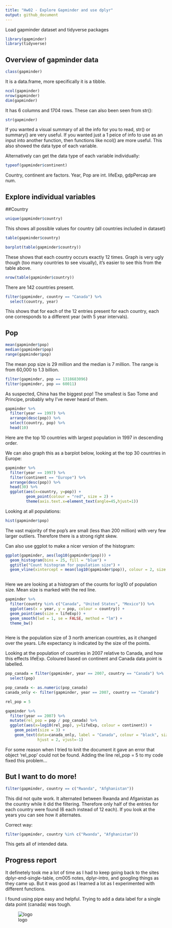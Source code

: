 ```yaml
---
title: "Hw02 - Explore Gapminder and use dplyr"
output: github_document
---
```


Load gapminder dataset and tidyverse packages
```r
library(gapminder)
library(tidyverse)
```

## Overview of gapminder data
```r
class(gapminder)
```
It is a data.frame, more specifically it is a tibble.


 
```r
ncol(gapminder)
nrow(gapminder)
dim(gapminder)
```

It has 6 columns and 1704 rows. These can also been seen from str():
```r
str(gapminder)

```

If you wanted a visual summary of all the info for you to read, str() or summary() are very useful. If you wanted just a 1 peice of info to use as an input into another function, then functions like ncol() are more useful. This also showed the data type of each variable.




Alternatively can get the data type of each variable individually:

```r
typeof(gapminder$continent)

```
Country, continent are factors.
Year, Pop are int.
lifeExp, gdpPercap are num.

## Explore individual variables

##Country
```r
unique(gapminder$country)

```
This shows all possible values for country (all countries included in dataset)




```r
table(gapminder$country)

barplot(table(gapminder$country))


```

These shows that each country occurs exactly 12 times. Graph is very ugly though (too many countries to see visually), it's easier to see this from the table above.



```r
nrow(table(gapminder$country))
```
There are 142 countries present.


```r
filter(gapminder, country == "Canada") %>%
  select(country, year)
```
This shows that for each of the 12 entries present for each country, each one corresponds to a different year (with 5 year intervals).



## Pop
```r
mean(gapminder$pop)
median(gapminder$pop)
range(gapminder$pop)
```
The mean pop size is 29 million and the median is  7 million. The range is from 60,000 to 1.3 billion.



```r
filter(gapminder, pop == 1318683096)
filter(gapminder, pop == 60011)
```
As suspected, China has the biggest pop! The smallest is Sao Tome and Principe, probably why I've never heard of them.



```r
gapminder %>% 
  filter(year == 1997) %>% 
  arrange(desc(pop)) %>%
  select(country, pop) %>%
  head(10)
```
Here are the top 10 countries with largest population in 1997 in descending order.

We can also graph this as a barplot below, looking at the top 30 countries in Europe:

```r
gapminder %>% 
  filter(year == 1997) %>%
  filter(continent == "Europe") %>% 
  arrange(desc(pop)) %>%
  head(30) %>% 
  ggplot(aes(x=country, y=pop)) + 
         geom_point(colour = "red", size = 2) +
         theme(axis.text.x=element_text(angle=45,hjust=1))
```



Looking at all populations:
```r
hist(gapminder$pop)

```
The vast majority of the pop's are small (less than 200 million) with very few larger outliers. Therefore there is a strong right skew.


Can also use ggplot to make a nicer version of the histogram:
```r
ggplot(gapminder, aes(log10(gapminder$pop))) +
  geom_histogram(bins = 25, fill = "blue") +
  ggtitle("Count histogram for population size") +
  geom_vline(xintercept = mean(log10(gapminder$pop)), colour = 2, size = 2 )
   
```
Here we are looking at a histogram of the counts for log10 of population size. Mean size is marked with the red line.



```r
gapminder %>% 
  filter(country %in% c("Canada", "United States", "Mexico")) %>% 
  ggplot(aes(x = year, y = pop, colour = country)) +
  geom_point(aes(size = lifeExp)) +
  geom_smooth(lwd = 1, se = FALSE, method = "lm") +
  theme_bw() 
  
```

Here is the population size of 3 north american countries, as it changed over the years. Life expectancy is indicated by the size of the points.




Looking at the population of countries in 2007 relative to Canada, and how this effects lifeExp. Coloured based on continent and Canada data point is labelled.
```r
pop_canada = filter(gapminder, year == 2007, country == "Canada") %>% 
  select(pop)

pop_canada <- as.numeric(pop_canada)
canada_only <- filter(gapminder, year == 2007, country == "Canada")

rel_pop = 5

gapminder %>%
  filter(year == 2007) %>% 
  mutate(rel_pop = pop / pop_canada) %>% 
  ggplot(aes(x=log10(rel_pop), y=lifeExp, colour = continent)) + 
    geom_point(size = 3) +
    geom_text(data=canada_only, label = "Canada", colour = "black", size = 4,
              hjust = 2, vjust=-1)
```

For some reason when I tried to knit the document it gave an error that object 'rel_pop' could not be found. Adding the line rel_pop = 5 to my code fixed this problem...



## But I want to do more!

```r
filter(gapminder, country == c("Rwanda", "Afghanistan"))
```
This did not quite work. It alternated between Rwanda and Afganistan as the country while it did the filtering. Therefore only half of the entries for each country were found (6 each instead of 12 each). If you look at the years you can see how it alternates.

Correct way:
```r
filter(gapminder, country %in% c("Rwanda", "Afghanistan"))
```
This gets all of intended data.

## Progress report

It definetely took me a lot of time as I had to keep going back to the sites dplyr-end-single-table, cm005 notes, dplyr-intro, and googling things as they came up. But it was good as I learned a lot as I experimented with different functions.

I found using pipe easy and helpful. Trying to add a data label for a single data point (canada) was tough.



![logo](https://i.imgflip.com/1wj55o.jpg)
